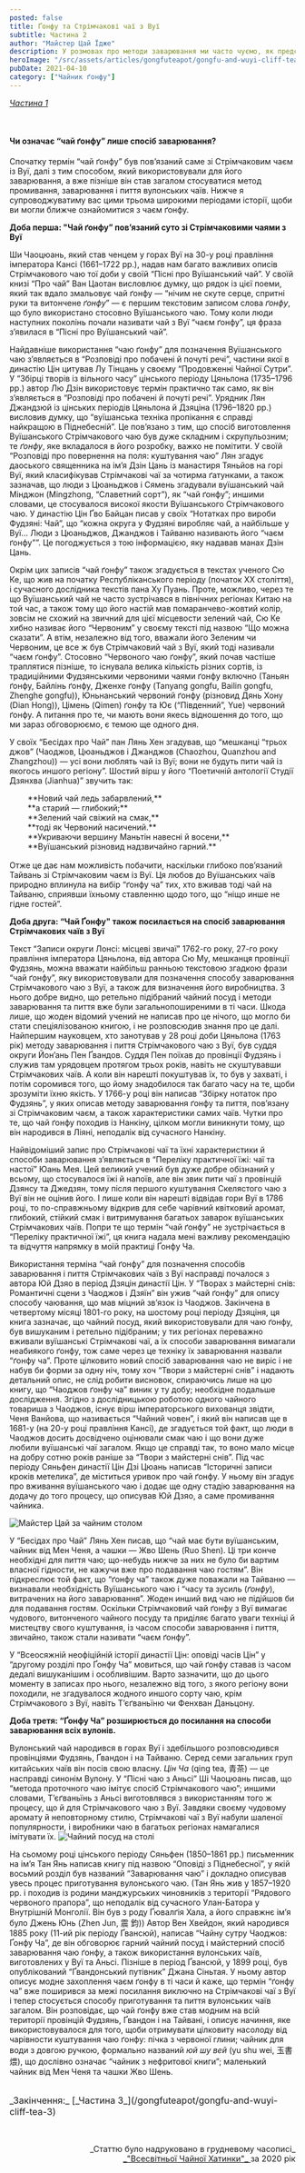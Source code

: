 ```yaml
---
posted: false
title: Ґонфу та Стрімчакові чаї з Вуї
subtitle: Частина 2
author: "Майстер Цай Їдже"
description: У розмовах про методи заварювання ми часто чуємо, як представники старшого покоління називають способи чаю ґонфу з Тінджов, Джанджов, Цюаньджов і Чаоджов найкращими...
heroImage: "/src/assets/articles/gongfuteapot/gongfu-and-wuyi-cliff-tea/image1.jpeg"
pubDate: 2021-04-10
category: ["Чайник ґонфу"]
---
```



[_Частина 1_](/gongfuteapot/gongfu-and-wuyi-cliff-tea)

<p>&nbsp;</p>

#### Чи означає “чай ґонфу” лише спосіб заварювання?

Спочатку термін “чай ґонфу” був пов’язаний саме зі Стрімчаковим чаєм із Вуї, далі з тим способом, який використовували для його заварювання, а вже пізніше він став загалом стосуватися метод промивання, заварювання і пиття вулонських чаїв. Нижче я супроводжуватиму вас цими трьома широкими періодами історії, щоби ви могли ближче ознайомитися з чаєм ґонфу.

**Доба перша: "Чай ґонфу” пов’язаний суто зі Стрімчаковими чаями з Вуї**

Ши Чаоцюань, який став ченцем у горах Вуї на 30-у році правління імператора Кансі (1661–1722 рр.), надав нам багато важливих описів Стрімчакового чаю тої доби у своїй “Пісні про Вуїшанський чай”. У своїй книзі “Про чай” Ван Цаотан висловлює думку, що рядок із цієї поеми, який так вдало змальовує чай ґонфу — “нічим не скуте серце, спритні руки та витончене _ґонфу_” — є першим текстовим записом слова _ґонфу_, що було використано стосовно Вуїшанського чаю. Тому коли люди наступних поколінь почали називати чай з Вуї “чаєм ґонфу”, ця фраза з’явилася в “Пісні про Вуїшанський чай”.

Найдавніше використання “чаю ґонфу” для позначення Вуїшанського чаю з’являється в “Розповіді про побачені й почуті речі”, частини якої в династію Цін цитував Лу Тінцань у своєму “Продовженні Чайної Сутри”. У “Збірці творів із вільного часу” цінського періоду Цяньлона (1735–1796 рр.) автор Лю Дзін використовує термін практично так само, як він з’являється в “Розповіді про побачені й почуті речі”. Урядник Лян Джандзюй із цінських періодів Цяньлона й Дзяціна (1796–1820 рр.) висловив думку, що “вуїшанська техніка пропікання є справді найкращою в Піднебесній”. Це пов’язано з тим, що спосіб виготовлення Вуїшанського Стрімчакового чаю був дуже складним і скрупульозним; те _ґонфу_, яке вкладалося в його розробку, важко не помітити. У своїй “Розповіді про повернення на поля: куштування чаю” Лян згадує даоського священника на ім’я Дзін Цань із манастиря Тяньйов на горі Вуї, який класифікував Стрімчакові чаї за чотирма ґатунками, а також зазначав, що люди з Цюаньджов і Сямень згадували вуїшанський чай Мінджон (Mingzhong, “Славетний сорт”), як “чай ґонфу”; иншими словами, це стосувалося високої якости Вуїшанського Стрімчакового чаю. У династію Цін Ґво Байцан писав у своїх “Нотатках про вироби Фудзяні: Чай”, що “кожна округа у Фудзяні виробляє чай, а найбільше у Вуї… Люди з Цюаньджов, Джанджов і Тайваню називають його “чаєм ґонфу””. Це погоджується з тою інформацією, яку надавав манах Дзін Цань.

Окрім цих записів “чай ґонфу” також згадується в текстах ученого Сю Ке, що жив на початку Республіканського періоду (початок ХХ століття), і сучасного дослідника текстів пана Ху Пуань. Проте, можливо, через те що Вуїшанський чай не часто зустрічався в північних регіонах Китаю на той час, а також тому що його настій мав помаранчево-жовтий колір, зовсім не схожий на звичний для цієї місцевости зелений чай, Сю Ке хибно називає його “Червоним” у своєму тексті під назвою “Що можна сказати”. А втім, незалежно від того, вважали його Зеленим чи Червоним, це все ж був Стрімчаковий чай з Вуї, який тоді називали “чаєм ґонфу”. Стосовно “Червоного чаю ґонфу”, який почав частіше траплятися пізніше, то існувала велика кількість різних сортів, із традиційними Фудзянськими червоними чаями ґонфу включно (Таньян ґонфу, Байлінь ґонфу, Дженхе ґонфу (Tanyang gongfu, Bailin gongfu, Zhenghe gongfu)), Юньнанський червоний ґонфу (різновид Дянь Хону (Dian Hong)), Цімень (Qimen) ґонфу та Ює (“Південний”, Yue) червоний ґонфу. А питання про те, чи мають вони якесь відношення до того, що ми зараз обговорюємо, є темою ще одного дня.

У своїх “Бесідах про Чай” пан Лянь Хен згадував, що “мешканці “трьох джов” (Чаоджов, Цюаньджов і Джанджов (Chaozhou, Quanzhou and Zhangzhou)) — усі вони люблять чай із Вуї; вони не будуть пити чай із якогось иншого регіону”. Шостий вірш у його “Поетичній антології Студії Дзянхва (Jianhua)” звучить так:

<section style="margin: 0 0 1rem 2rem;">
    **Новий чай ледь забарвлений,** <br />
    **а старий — глибокий;** <br />
    **Зелений чай свіжий на смак,** <br />
    **тоді як Червоний насичений.** <br />
    **Укриваючи вершину Маньтін навесні й восени,** <br />
    **Вуїшанський різновид надзвичайно гарний.**
</section>

Отже це дає нам можливість побачити, наскільки глибоко пов’язаний Тайвань зі Стрімчаковим чаєм із Вуї. Ця любов до Вуїшанських чаїв природно вплинула на вибір “ґонфу ча” тих, хто вживав тоді чай на Тайваню, сприявши їхньому ставленню щодо того, що “ніщо инше не гідне гостей”.

**Доба друга: “Чай Ґонфу" також посилається на спосіб заварювання Стрімчакових чаїв з Вуї**

Текст “Записи округи Лонсі: місцеві звичаї” 1762-го року, 27-го року правління імператора Цяньлона, від автора Сю Му, мешканця провінції Фудзянь, можна вважати найбільш ранньою текстовою згадкою фрази “чай ґонфу”, яку використовували для позначення способу заварювання Стрімчакового чаю з Вуї, а також для визначення його виробництва. З нього добре видно, що ретельно підібраний чайний посуд і методи заварювання та пиття вже були загальнопоширеними в ті часи. Шкода лише, що жоден відомий учений не написав про це нічого, що могло би стати спеціялізованою книгою, і не розповсюдив знання про це далі. Найпершим науковцем, хто занотував у 28 році доби Цяньлона (1763 рік) методу заварювання і пиття Стрімчакового чаю з Вуї, був суддя округи Йон’ань Пен Ґвандов. Суддя Пен поїхав до провінції Фудзянь і служив там урядовцем протягом трьох років, навіть не скуштувавши Стрімчакових чаїв. А коли він нарешті покуштував їх, то був у захваті, і потім соромився того, що йому знадобилося так багато часу на те, щоби зрозуміти їхню якість. У 1766-у році він написав “Збірку нотаток про Фудзянь”, у яких описав методу заварювання ґонфу та пиття, пов’язану зі Стрімчаковим чаєм, а також характеристики самих чаїв. Чутки про те, що чай ґонфу походив із Нанкіну, цілком могли виникнути тому, що він народився в Ліяні, неподалік від сучасного Нанкіну.

Найвідоміший запис про Стрімчакові чаї та їхні характеристики й способи заварювання з’являється в “Переліку практичної їжі: чаї та настої” Юань Мея. Цей великий учений був дуже добре обізнаний у всьому, що стосувалося їжі й напоїв, але він звик пити чаї з провінцій Дзянсу та Джедзян, тому після першого куштування Скелястого чаю з Вуї він не оцінив його. І лише коли він нарешті відвідав гори Вуї в 1786 році, то по-справжньому відкрив для себе чарівний квітковий аромат, глибокий, стійкий смак і витримування багатьох заварок вуїшанських Стрімчакових чаїв. Попри те що термін “чай ґонфу” не зустрічається в “Переліку практичної їжі”, ця книга надала мені важливу рекомендацію та відчуття напрямку в моїй практиці Ґонфу Ча.

Використання терміна “чай ґонфу” для позначення способів заварювання і пиття Стрімчакових чаїв з Вуї насправді почалося з автора Юй Дзяо в період Дзяцін династії Цін. У “Творах з майстерні снів: Романтичні сцени з Чаоджов і Дзяїн” він ужив “чай ґонфу” для опису способу чаювання, що мав міцний зв’язок із Чаоджов. Закінчена в четвертому місяці 1801-го року, на шостому році періоду Дзяціня, ця книга зазначає, що чайний посуд, який використовували для чаю ґонфу, був вишуканим і ретельно підібраним; у тих регіонах переважно вживали вуїшанські Стрімчакові чаї, а їх способи заварювання вимагали неабиякого ґонфу, тож саме через це техніку їх заварювання назвали “ґонфу ча”. Проте цілковито новий спосіб заварювання чаю не виріс і не набув би форми за одну ніч, тому хоч “Твори з майстерні снів” і надають детальний опис, не слід робити висновок, спираючись лише на цю книгу, що “Чаоджов ґонфу ча” виник у ту добу; необхідне подальше дослідження. Згідно з дослідницькою роботою одного чайного товариша з Чаоджов, існує вірш імператорського вихованця звідти, Ченя Ванйова, що називається “Чайний човен”, і який він написав ще в 1681-у (на 20-у році правління Кансі), де згадується той факт, що люди в Чаоджов досить досвідчено оцінювали смак чаю і що вони дуже любили вуїшанські чаї загалом. Якщо це справді так, то воно мало місце на добру сотню років раніше за “Твори з майстерні снів”. Під час періоду Сяньфен династії Цін Дзі Цюань написав “Історичні записи кроків метелика”, де міститься уривок про чай ґонфу. У ньому він згадує про вживання вуїшанського чаю і додає ще одну стадію заварювання на додачу до того процесу, що описував Юй Дзяо, а саме промивання чайника.

<Image class="align-center" src={Image1} alt="Майстер Цай за чайним столом" />

У “Бесідах про Чай” Лянь Хен писав, що “чай має бути вуїшанським, чайник від Мен Ченя, а чашки — Жво Шень (Ruo Shen). Ці три конче необхідні для пиття чаю; що-небудь нижче за них не було би вартим власної гідности, не кажучи вже про подавання чаю гостям”. Він підкреслює той факт, що “ґонфу ча” також дуже поважали на Тайваню — визнавали необхідність Вуїшанського чаю і “часу та зусиль (_ґонфу_), витрачених на його заварювання”. Жоден инший вид чаю не підійшов би для подавання гостям. Оскільки Стрімчаковий чай ґонфу з Вуї вимагає чудового, витонченого чайного посуду та приділяє багато уваги техніці й мистецтву свого куштування, із часом способи заварювання і пиття, звичайно, також стали називати “чаєм ґонфу”.

У “Всеосяжній неофіційній історії династії Цін: оповіді часів Цін” у “другому розділі про Ґонфу Ча” мовиться, що чай ґонфу ставав із часом дедалі вишуканішим і особливішим. Варто зазначити, що до цього моменту в записах про нього, незалежно від того, з якого регіону вони походили, не згадувалося жодного иншого сорту чаю, крім Стрімчакового з Вуї, навіть Т’єґваньїню чи Фенхван Даньцону.

**Доба третя: “Ґонфу Ча” розширюється до посилання на способи заварювання всіх вулонів.**

Вулонський чай народився в горах Вуї і здебільшого розповсюдився провінціями Фудзянь, Ґвандон і на Тайваню. Серед семи загальних груп китайських чаїв він посів свою власну. _Цін Ча_ (qing tea, 青茶) — це насправді синонім Вулону. У “Пісні чаю з Аньсі” Ші Чаоцюань писав, що “метода проточного чаю імітує спосіб Стрімчакового чаю”; иншими словами, Т’єґваньїнь з Аньсі виготовлявся з використанням того ж процесу, що й для Стрімчакового чаю з Вуї. Завдяки своєму чудовому аромату й неповторному стилю, Стрімчакові чаї з Вуї набули шаленої популярности, і виробники чаю в багатьох регіонах намагалися імітувати їх.
<Image class="align-center" src={Image2} alt="Чайний посуд на столі" />

На сьомому році цінського періоду Сяньфен (1850–1861 рр.) письменник на ім’я Тан Янь написав книгу під назвою “Оповіді з Піднебесної”, у якій восьмий розділ був названий “Заварювання чаю” і докладно описував увесь процес приготування вулонського чаю. (Тан Янь жив у 1857–1920 рр. і походив із родини манджурських чиновників з території “Рядового червоного прапора”, що неподалік від сучасного Улан-Батора у Внутрішній Монголії. Він був з роду Ґювалґія Хала, а його справжнє ім’я було Джень Юнь (Zhen Jun, 震 鈞)) Автор Вен Хвейдон, який народився 1885 року (11-ий рік періоду Ґвансюй), написав “Чайну сутру Чаоджов: Ґонфу Ча”, де він обговорює гарний чайний посуд і майстерний спосіб заварювання чаю ґонфу, а також використання вулонських чаїв, виготовлених у Вуї та Аньсі. Пізніше в період Ґвансюй, у 1899 році, був опублікований “Ґвандонський путівник” Джана Сіньтая. У ньому автор описує модне захоплення чаєм ґонфу в ті часи й каже, що термін “ґонфу ча” вже поширився за межі посилання виключно на Стрімчакові чаї з Вуї і тепер стосується способу приготування та пиття вулонських чаїв загалом. Він розповідає, що чай ґонфу вже став модним на всій території провінцій Фудзянь, Ґвандон і на Тайвані, і описує начиння, яке використовувалося для того, щоби отримувати цілковиту насолоду від чарівности куштування чаю ґонфу: пічка з червоної глини; чайник для води з довгою ручкою, формально названий _юй шу вей_ (yu shu wei, 玉書煨), що дослівно означає “чайник з нефритової книги”; маленький чайник від Мен Ченя та чашки Жво Шень.


<p style="font-size: 1rem; margin-top: 2rem;">_Закінчення:_ [_Частина 3_](/gongfuteapot/gongfu-and-wuyi-cliff-tea-3)</p>


<p>&nbsp;</p>

<p align="right" style="font-size: 0.9rem;">_Статтю було надруковано в грудневому часописі_<br /><a title="globalteahut.org" href="http://www.globalteahut.org/" target="blank" rel="noopener"> _"Всесвітньої Чайної Хатинки"_ </a>за 2020 рік</p>